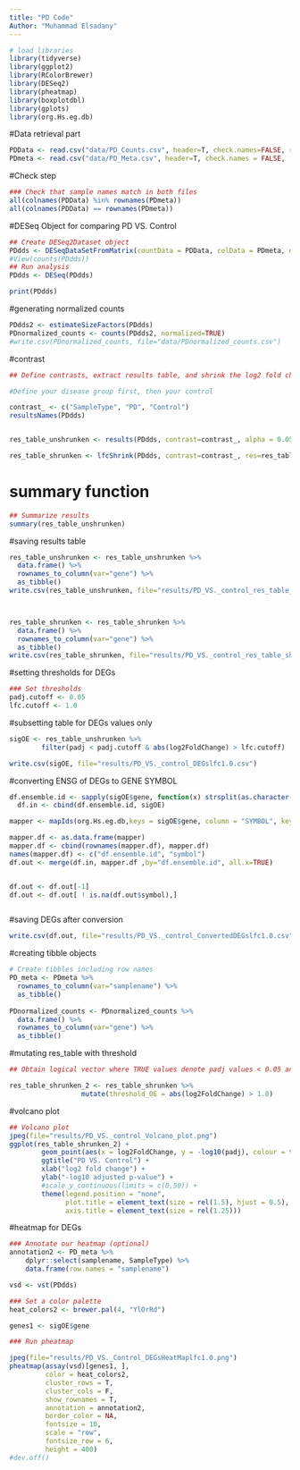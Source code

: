 ---
title: "PD Code"
Author: "Muhammad Elsadany"
---


```{r}
# load libraries
library(tidyverse)
library(ggplot2)
library(RColorBrewer)
library(DESeq2)
library(pheatmap)
library(boxplotdbl)
library(gplots)
library(org.Hs.eg.db)
```



#Data retrieval part
```{r}
PDData <- read.csv("data/PD_Counts.csv", header=T, check.names=FALSE, row.names=1)
PDmeta <- read.csv("data/PD_Meta.csv", header=T, check.names = FALSE,  row.names=1)
```


#Check step
```{r}

### Check that sample names match in both files
all(colnames(PDData) %in% rownames(PDmeta))
all(colnames(PDData) == rownames(PDmeta))

```




#DESeq Object for comparing PD VS. Control
```{r}
## Create DESeq2Dataset object
PDdds <- DESeqDataSetFromMatrix(countData = PDData, colData = PDmeta, design = ~ SampleType)
#View(counts(PDdds))
## Run analysis
PDdds <- DESeq(PDdds)
```




```{r}
print(PDdds)

```



#generating normalized counts
```{r}
PDdds2 <- estimateSizeFactors(PDdds)
PDnormalized_counts <- counts(PDdds2, normalized=TRUE)
#write.csv(PDnormalized_counts, file="data/PDnormalized_counts.csv")

```


#contrast
```{r}
## Define contrasts, extract results table, and shrink the log2 fold changes

#Define your disease group first, then your control 

contrast_ <- c("SampleType", "PD", "Control")
resultsNames(PDdds)


res_table_unshrunken <- results(PDdds, contrast=contrast_, alpha = 0.05, lfcThreshold = 1)

res_table_shrunken <- lfcShrink(PDdds, contrast=contrast_, res=res_table_unshrunken, type="ashr")

```


# summary function

```{r}
## Summarize results
summary(res_table_unshrunken)

```

#saving results table
```{r}
res_table_unshrunken <- res_table_unshrunken %>%
  data.frame() %>%
  rownames_to_column(var="gene") %>% 
  as_tibble()
write.csv(res_table_unshrunken, file="results/PD_VS._control_res_table_unshrunke.csv")



res_table_shrunken <- res_table_shrunken %>%
  data.frame() %>%
  rownames_to_column(var="gene") %>% 
  as_tibble()
write.csv(res_table_shrunken, file="results/PD_VS._control_res_table_shrunken.csv")

```





#setting thresholds for DEGs
```{r}
### Set thresholds
padj.cutoff <- 0.05
lfc.cutoff <- 1.0

```


#subsetting table for DEGs values only
```{r}
sigOE <- res_table_unshrunken %>%
        filter(padj < padj.cutoff & abs(log2FoldChange) > lfc.cutoff)

write.csv(sigOE, file="results/PD_VS._control_DEGslfc1.0.csv")
```



#converting ENSG of DEGs to GENE SYMBOL 
```{r}

df.ensemble.id <- sapply(sigOE$gene, function(x) strsplit(as.character(x),"\\.")[[1]][1])
  df.in <- cbind(df.ensemble.id, sigOE)

mapper <- mapIds(org.Hs.eg.db,keys = sigOE$gene, column = "SYMBOL", keytype = "ENSEMBL", multiVals = "first")

mapper.df <- as.data.frame(mapper)
mapper.df <- cbind(rownames(mapper.df), mapper.df)
names(mapper.df) <- c("df.ensemble.id", "symbol")
df.out <- merge(df.in, mapper.df ,by="df.ensemble.id", all.x=TRUE)


df.out <- df.out[-1]
df.out <- df.out[ ! is.na(df.out$symbol),]



```

#saving DEGs after conversion
```{r}
write.csv(df.out, file="results/PD_VS._control_ConvertedDEGslfc1.0.csv")

```








#creating tibble objects 
```{r}
# Create tibbles including row names
PD_meta <- PDmeta %>% 
  rownames_to_column(var="samplename") %>% 
  as_tibble()
        
PDnormalized_counts <- PDnormalized_counts %>% 
  data.frame() %>%
  rownames_to_column(var="gene") %>% 
  as_tibble()

```






#mutating res_table with threshold
```{r}
## Obtain logical vector where TRUE values denote padj values < 0.05 and fold change > 1.0 in either direction

res_table_shrunken_2 <- res_table_shrunken %>% 
                  mutate(threshold_OE = abs(log2FoldChange) > 1.0)

```

#volcano plot
```{r}
## Volcano plot
jpeg(file="results/PD_VS._control_Volcano_plot.png")
ggplot(res_table_shrunken_2) +
        geom_point(aes(x = log2FoldChange, y = -log10(padj), colour = threshold_OE)) +
        ggtitle("PD VS. Control") +
        xlab("log2 fold change") + 
        ylab("-log10 adjusted p-value") +
        #scale_y_continuous(limits = c(0,50)) +
        theme(legend.position = "none",
              plot.title = element_text(size = rel(1.5), hjust = 0.5),
              axis.title = element_text(size = rel(1.25)))  


```







#heatmap for DEGs
```{r}
### Annotate our heatmap (optional)
annotation2 <- PD_meta %>% 
	dplyr::select(samplename, SampleType) %>% 
	data.frame(row.names = "samplename")

vsd <- vst(PDdds)

### Set a color palette
heat_colors2 <- brewer.pal(4, "YlOrRd")

genes1 <- sigOE$gene

### Run pheatmap

jpeg(file="results/PD_VS._Control_DEGsHeatMaplfc1.0.png")
pheatmap(assay(vsd)[genes1, ],
         color = heat_colors2, 
         cluster_rows = T, 
         cluster_cols = F,
         show_rownames = T,
         annotation = annotation2, 
         border_color = NA, 
         fontsize = 10, 
         scale = "row", 
         fontsize_row = 6, 
         height = 400)
#dev.off()

```




















